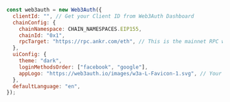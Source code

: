 ```javascript
const web3auth = new Web3Auth({
  clientId: "", // Get your Client ID from Web3Auth Dashboard
  chainConfig: {
    chainNamespace: CHAIN_NAMESPACES.EIP155,
    chainId: "0x1",
    rpcTarget: "https://rpc.ankr.com/eth", // This is the mainnet RPC we have added, please pass on your own endpoint while creating an app
  },
  uiConfig: {
    theme: "dark",
    loginMethodsOrder: ["facebook", "google"],
    appLogo: "https://web3auth.io/images/w3a-L-Favicon-1.svg", // Your App Logo Here
  },
  defaultLanguage: "en",
});
```
